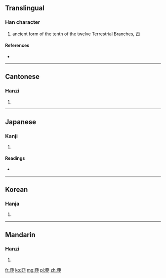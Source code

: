 {{also|卯|酉}}<!-- may be replaced by zh-forms -->
==Translingual==

===Han character===
{{Han char|rn=1|rad=一|as=06|sn=7|four=|canj=一中中尸 (MLLS)}}

# ancient form of the tenth of the twelve Terrestrial Branches, [[酉]]

====References====
* {{Han ref|kx=0078.110|dkj=00048|dj=0157.180|hdz=10021.060|uh=4E23|ud=20003}}

----

==Cantonese==

===Hanzi===
{{yue-hanzi|jyut=|y=yau5}}

# {{defn|Cantonese|sort=一06}}

----

==Japanese==

===Kanji===
{{ja-kanji|grade=|rs=一06}}

# {{defn|Japanese|sort=一06}}

====Readings====
* {{ja-readings|on=[[ゆう]] (yū)|kun=[[とり]] (tori)}}

----

==Korean==

===Hanja===
{{ko-hanja|hangeul=유|rv=yu|mr=yu}}

# {{defn|Korean|sort=一06}}

----

==Mandarin==

===Hanzi===
{{cmn-hanzi|pin=[[yǒu]] ([[you3]])|wg=yu<sup>3</sup>}}

# {{defn|Mandarin|sort=一06}}

[[fr:丣]]
[[ko:丣]]
[[mg:丣]]
[[pl:丣]]
[[zh:丣]]